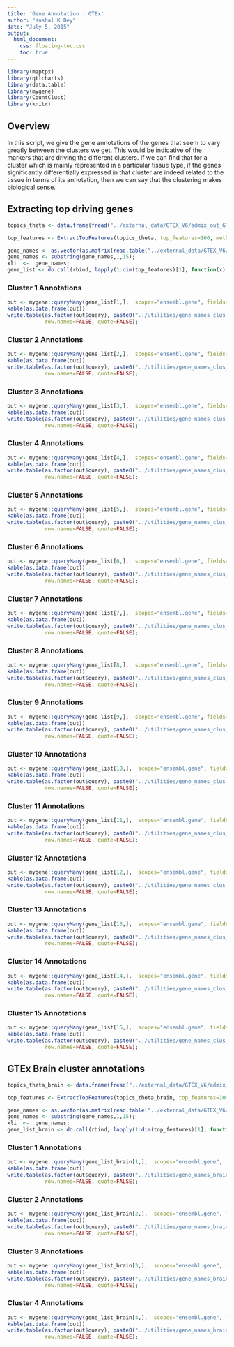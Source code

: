 ```yaml
---
title: 'Gene Annotation : GTEx'
author: "Kushal K Dey"
date: "July 5, 2015"
output: 
  html_document:
    css: floating-toc.css
    toc: true
---
```


```r
library(maptpx)
library(qtlcharts)
library(data.table)
library(mygene)
library(CountClust)
library(knitr)
```

## Overview

In this script, we give the gene annotations of the genes that seem to vary greatly between the clusters we get. This would  be indicative of the markers that are driving the different clusters. If we can find that for a cluster which is mainly represented in a particular tissue type, if the genes significantly differentially expressed in that cluster are indeed related to the tissue in terms of its annotation, then we can say that the clustering makes biological sense. 

## Extracting top driving genes 

```r

topics_theta <- data.frame(fread("../external_data/GTEX_V6/admix_out_GTEX_V6/theta_cis_genes_0_1_2.txt"))[,-1];

top_features <- ExtractTopFeatures(topics_theta, top_features=100, method="poisson", options="min");

gene_names <- as.vector(as.matrix(read.table("../external_data/GTEX_V6/gene_names_GTEX_V6.txt")))
gene_names <- substring(gene_names,1,15);
xli  <-  gene_names;
gene_list <- do.call(rbind, lapply(1:dim(top_features)[1], function(x) gene_names[top_features[x,]]))

```

### Cluster 1 Annotations

```r
out <- mygene::queryMany(gene_list[1,],  scopes="ensembl.gene", fields=c("name", "summary", "symbol"), species="human");
kable(as.data.frame(out))
write.table(as.factor(out$query), paste0("../utilities/gene_names_clus_",1,".txt"), col.names = FALSE,
            row.names=FALSE, quote=FALSE);
```

### Cluster 2 Annotations

```r
out <- mygene::queryMany(gene_list[2,],  scopes="ensembl.gene", fields=c("name", "summary", "symbol"), species="human");
kable(as.data.frame(out))
write.table(as.factor(out$query), paste0("../utilities/gene_names_clus_",2,".txt"), col.names = FALSE,
            row.names=FALSE, quote=FALSE);
```

### Cluster 3 Annotations

```r
out <- mygene::queryMany(gene_list[3,],  scopes="ensembl.gene", fields=c("name", "summary", "symbol"), species="human");
kable(as.data.frame(out))
write.table(as.factor(out$query), paste0("../utilities/gene_names_clus_",3,".txt"), col.names = FALSE,
            row.names=FALSE, quote=FALSE);
```

### Cluster 4 Annotations

```r
out <- mygene::queryMany(gene_list[4,],  scopes="ensembl.gene", fields=c("name", "summary", "symbol"), species="human");
kable(as.data.frame(out))
write.table(as.factor(out$query), paste0("../utilities/gene_names_clus_",4,".txt"), col.names = FALSE,
            row.names=FALSE, quote=FALSE);
```

### Cluster 5 Annotations

```r
out <- mygene::queryMany(gene_list[5,],  scopes="ensembl.gene", fields=c("name", "summary", "symbol"), species="human");
kable(as.data.frame(out))
write.table(as.factor(out$query), paste0("../utilities/gene_names_clus_",5,".txt"), col.names = FALSE,
            row.names=FALSE, quote=FALSE);
```

### Cluster 6 Annotations

```r
out <- mygene::queryMany(gene_list[6,],  scopes="ensembl.gene", fields=c("name", "summary", "symbol"), species="human");
kable(as.data.frame(out))
write.table(as.factor(out$query), paste0("../utilities/gene_names_clus_",6,".txt"), col.names = FALSE,
            row.names=FALSE, quote=FALSE);
```

### Cluster 7 Annotations

```r
out <- mygene::queryMany(gene_list[7,],  scopes="ensembl.gene", fields=c("name", "summary", "symbol"), species="human");
kable(as.data.frame(out))
write.table(as.factor(out$query), paste0("../utilities/gene_names_clus_",7,".txt"), col.names = FALSE,
            row.names=FALSE, quote=FALSE);
```

### Cluster 8 Annotations

```r
out <- mygene::queryMany(gene_list[8,],  scopes="ensembl.gene", fields=c("name", "summary", "symbol"), species="human");
kable(as.data.frame(out))
write.table(as.factor(out$query), paste0("../utilities/gene_names_clus_",8,".txt"), col.names = FALSE,
            row.names=FALSE, quote=FALSE);
```

### Cluster 9 Annotations

```r
out <- mygene::queryMany(gene_list[9,],  scopes="ensembl.gene", fields=c("name", "summary", "symbol"), species="human");
kable(as.data.frame(out))
write.table(as.factor(out$query), paste0("../utilities/gene_names_clus_",9,".txt"), col.names = FALSE,
            row.names=FALSE, quote=FALSE);
```

### Cluster 10 Annotations

```r
out <- mygene::queryMany(gene_list[10,],  scopes="ensembl.gene", fields=c("name", "summary", "symbol"), species="human");
kable(as.data.frame(out))
write.table(as.factor(out$query), paste0("../utilities/gene_names_clus_",10,".txt"), col.names = FALSE,
            row.names=FALSE, quote=FALSE);
```

### Cluster 11 Annotations

```r
out <- mygene::queryMany(gene_list[11,],  scopes="ensembl.gene", fields=c("name", "summary", "symbol"), species="human");
kable(as.data.frame(out))
write.table(as.factor(out$query), paste0("../utilities/gene_names_clus_",11,".txt"), col.names = FALSE,
            row.names=FALSE, quote=FALSE);
```

### Cluster 12 Annotations

```r
out <- mygene::queryMany(gene_list[12,],  scopes="ensembl.gene", fields=c("name", "summary", "symbol"), species="human");
kable(as.data.frame(out))
write.table(as.factor(out$query), paste0("../utilities/gene_names_clus_",12,".txt"), col.names = FALSE,
            row.names=FALSE, quote=FALSE);
```

### Cluster 13 Annotations

```r
out <- mygene::queryMany(gene_list[13,],  scopes="ensembl.gene", fields=c("name", "summary", "symbol"), species="human");
kable(as.data.frame(out))
write.table(as.factor(out$query), paste0("../utilities/gene_names_clus_",13,".txt"), col.names = FALSE,
            row.names=FALSE, quote=FALSE);
```

### Cluster 14 Annotations

```r
out <- mygene::queryMany(gene_list[14,],  scopes="ensembl.gene", fields=c("name", "summary", "symbol"), species="human");
kable(as.data.frame(out))
write.table(as.factor(out$query), paste0("../utilities/gene_names_clus_",14,".txt"), col.names = FALSE,
            row.names=FALSE, quote=FALSE);
```

### Cluster 15 Annotations

```r
out <- mygene::queryMany(gene_list[15,],  scopes="ensembl.gene", fields=c("name", "summary", "symbol"), species="human");
kable(as.data.frame(out))
write.table(as.factor(out$query), paste0("../utilities/gene_names_clus_",15,".txt"), col.names = FALSE,
            row.names=FALSE, quote=FALSE);
```

## GTEx Brain cluster annotations

```r

topics_theta_brain <- data.frame(fread("../external_data/GTEX_V6/admix_out_GTEX_V6/theta_cis_genes_brain.txt"))[,-1];

top_features <- ExtractTopFeatures(topics_theta_brain, top_features=100, method="poisson", options="max");

gene_names <- as.vector(as.matrix(read.table("../external_data/GTEX_V6/gene_names_GTEX_V6.txt")))
gene_names <- substring(gene_names,1,15);
xli  <-  gene_names;
gene_list_brain <- do.call(rbind, lapply(1:dim(top_features)[1], function(x) gene_names[top_features[x,]]))

```

### Cluster 1 Annotations

```r
out <- mygene::queryMany(gene_list_brain[1,],  scopes="ensembl.gene", fields=c("name", "summary", "symbol"), species="human");
kable(as.data.frame(out))
write.table(as.factor(out$query), paste0("../utilities/gene_names_brain_clus_",1,".txt"), col.names = FALSE,
            row.names=FALSE, quote=FALSE);
```

### Cluster 2 Annotations

```r
out <- mygene::queryMany(gene_list_brain[2,],  scopes="ensembl.gene", fields=c("name", "summary", "symbol"), species="human");
kable(as.data.frame(out))
write.table(as.factor(out$query), paste0("../utilities/gene_names_brain_clus_",2,".txt"), col.names = FALSE,
            row.names=FALSE, quote=FALSE);
```

### Cluster 3 Annotations

```r
out <- mygene::queryMany(gene_list_brain[3,],  scopes="ensembl.gene", fields=c("name", "summary", "symbol"), species="human");
kable(as.data.frame(out))
write.table(as.factor(out$query), paste0("../utilities/gene_names_brain_clus_",3,".txt"), col.names = FALSE,
            row.names=FALSE, quote=FALSE);
```

### Cluster 4 Annotations

```r
out <- mygene::queryMany(gene_list_brain[4,],  scopes="ensembl.gene", fields=c("name", "summary", "symbol"), species="human");
kable(as.data.frame(out))
write.table(as.factor(out$query), paste0("../utilities/gene_names_brain_clus_",4,".txt"), col.names = FALSE,
            row.names=FALSE, quote=FALSE);
```
